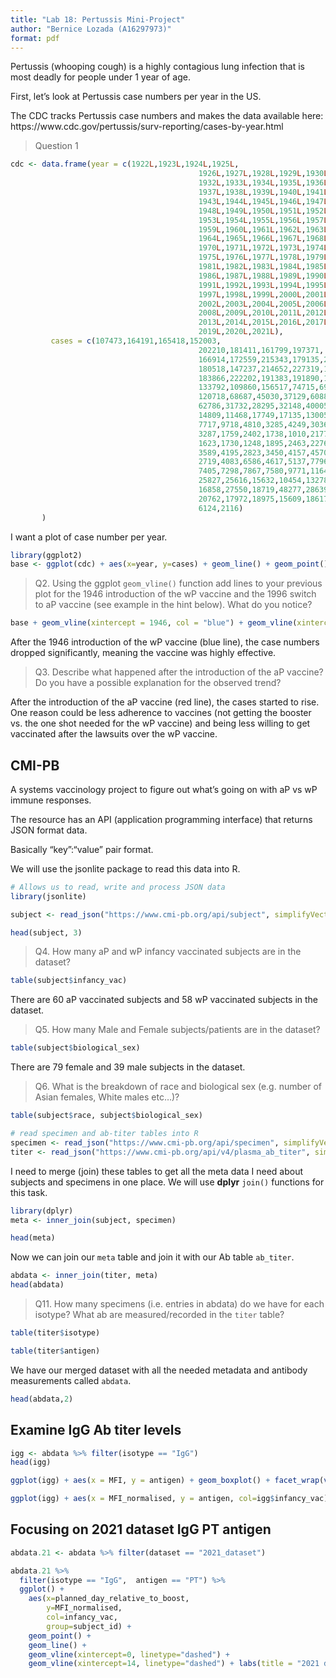 ```yaml
---
title: "Lab 18: Pertussis Mini-Project"
author: "Bernice Lozada (A16297973)"
format: pdf
---
```


Pertussis (whooping cough) is a highly contagious lung infection that is most deadly for people under 1 year of age. 

First, let's look at Pertussis case numbers per year in the US.

The CDC tracks Pertussis case numbers and makes the data available here: 
https://www.cdc.gov/pertussis/surv-reporting/cases-by-year.html 

> Question 1

```r
cdc <- data.frame(year = c(1922L,1923L,1924L,1925L,
                                          1926L,1927L,1928L,1929L,1930L,1931L,
                                          1932L,1933L,1934L,1935L,1936L,
                                          1937L,1938L,1939L,1940L,1941L,1942L,
                                          1943L,1944L,1945L,1946L,1947L,
                                          1948L,1949L,1950L,1951L,1952L,
                                          1953L,1954L,1955L,1956L,1957L,1958L,
                                          1959L,1960L,1961L,1962L,1963L,
                                          1964L,1965L,1966L,1967L,1968L,1969L,
                                          1970L,1971L,1972L,1973L,1974L,
                                          1975L,1976L,1977L,1978L,1979L,1980L,
                                          1981L,1982L,1983L,1984L,1985L,
                                          1986L,1987L,1988L,1989L,1990L,
                                          1991L,1992L,1993L,1994L,1995L,1996L,
                                          1997L,1998L,1999L,2000L,2001L,
                                          2002L,2003L,2004L,2005L,2006L,2007L,
                                          2008L,2009L,2010L,2011L,2012L,
                                          2013L,2014L,2015L,2016L,2017L,2018L,
                                          2019L,2020L,2021L),
         cases = c(107473,164191,165418,152003,
                                          202210,181411,161799,197371,
                                          166914,172559,215343,179135,265269,
                                          180518,147237,214652,227319,103188,
                                          183866,222202,191383,191890,109873,
                                          133792,109860,156517,74715,69479,
                                          120718,68687,45030,37129,60886,
                                          62786,31732,28295,32148,40005,
                                          14809,11468,17749,17135,13005,6799,
                                          7717,9718,4810,3285,4249,3036,
                                          3287,1759,2402,1738,1010,2177,2063,
                                          1623,1730,1248,1895,2463,2276,
                                          3589,4195,2823,3450,4157,4570,
                                          2719,4083,6586,4617,5137,7796,6564,
                                          7405,7298,7867,7580,9771,11647,
                                          25827,25616,15632,10454,13278,
                                          16858,27550,18719,48277,28639,32971,
                                          20762,17972,18975,15609,18617,
                                          6124,2116)
       )
```

I want a plot of case number per year.

```r
library(ggplot2)
base <- ggplot(cdc) + aes(x=year, y=cases) + geom_line() + geom_point()
```

> Q2. Using the ggplot `geom_vline()` function add lines to your previous plot for the 1946 introduction of the wP vaccine and the 1996 switch to aP vaccine (see example in the hint below). What do you notice?

```r
base + geom_vline(xintercept = 1946, col = "blue") + geom_vline(xintercept = 1996, col = "red") + geom_vline(xintercept=2020, col = "purple")
```
After the 1946 introduction of the wP vaccine (blue line), the case numbers dropped significantly, meaning the vaccine was highly effective.

> Q3. Describe what happened after the introduction of the aP vaccine? Do you have a possible explanation for the observed trend?

After the introduction of the aP vaccine (red line), the cases started to rise. One reason could be less adherence to vaccines (not getting the booster vs. the one shot needed for the wP vaccine) and being less willing to get vaccinated after the lawsuits over the wP vaccine. 

## CMI-PB

A systems vaccinology project to figure out what's going on with aP vs wP immune responses.

The resource has an API (application programming interface) that returns JSON format data.

Basically "key":"value" pair format.

We will use the jsonlite package to read this data into R.
```r
# Allows us to read, write and process JSON data
library(jsonlite)

subject <- read_json("https://www.cmi-pb.org/api/subject", simplifyVector = TRUE) 

head(subject, 3)
```

> Q4. How many aP and wP infancy vaccinated subjects are in the dataset?

```r
table(subject$infancy_vac)
```

There are 60 aP vaccinated subjects and 58 wP vaccinated subjects in the dataset.

> Q5. How many Male and Female subjects/patients are in the dataset?

```r
table(subject$biological_sex)
```
There are 79 female and 39 male subjects in the dataset.

> Q6. What is the breakdown of race and biological sex (e.g. number of Asian females, White males etc…)?

```r
table(subject$race, subject$biological_sex)
```

```r
# read specimen and ab-titer tables into R
specimen <- read_json("https://www.cmi-pb.org/api/specimen", simplifyVector = TRUE) 
titer <- read_json("https://www.cmi-pb.org/api/v4/plasma_ab_titer", simplifyVector = TRUE) 
```

I need to merge (join) these tables to get all the meta data I need about subjects and specimens in one place. We will use **dplyr** `join()` functions for this task. 

```r
library(dplyr)
meta <- inner_join(subject, specimen)

head(meta)
```

Now we can join our `meta` table and join it with our Ab table `ab_titer`.

```r
abdata <- inner_join(titer, meta)
head(abdata)
```

> Q11. How many specimens (i.e. entries in abdata) do we have for each isotype? What ab are measured/recorded in the `titer` table?

```r
table(titer$isotype)
```

```r
table(titer$antigen)
```
We have our merged dataset with all the needed metadata and antibody measurements called `abdata`.


```r
head(abdata,2)
```

## Examine IgG Ab titer levels

```r
igg <- abdata %>% filter(isotype == "IgG")
head(igg)

```

```r
ggplot(igg) + aes(x = MFI, y = antigen) + geom_boxplot() + facet_wrap(vars(visit), nrow=2)
```

```r
ggplot(igg) + aes(x = MFI_normalised, y = antigen, col=igg$infancy_vac) + geom_boxplot() +xlim(0,75)+facet_wrap(vars(visit), nrow=2)
```

## Focusing on 2021 dataset IgG PT antigen

```r
abdata.21 <- abdata %>% filter(dataset == "2021_dataset")

abdata.21 %>% 
  filter(isotype == "IgG",  antigen == "PT") %>%
  ggplot() +
    aes(x=planned_day_relative_to_boost,
        y=MFI_normalised,
        col=infancy_vac,
        group=subject_id) +
    geom_point() +
    geom_line() +
    geom_vline(xintercept=0, linetype="dashed") +
    geom_vline(xintercept=14, linetype="dashed") + labs(title = "2021 dataset - IgG PT")

```

